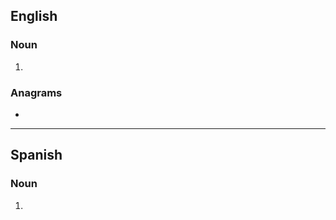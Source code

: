 {{also|mūsos}}
==English==

===Noun===
{{head|en|noun form}}

# {{plural of|en|muso}}

===Anagrams===
* {{anagrams|en|a=mossu|Musso|smous|soums|sumos}}

----

==Spanish==

===Noun===
{{head|es|noun form|g=m-p}}

# {{noun form of|es|muso||p}}